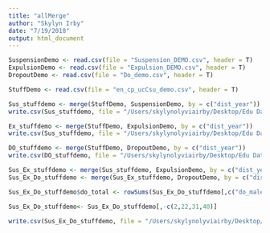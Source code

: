 ```yaml
---
title: "allMerge"
author: "Skylyn Irby"
date: "7/19/2018"
output: html_document
---
```


```r
SuspensionDemo <- read.csv(file = "Suspension_DEMO.csv", header = T)
ExpulsionDemo <- read.csv(file = "Expulsion_DEMO.csv", header = T)
DropoutDemo <- read.csv(file = "Do_demo.csv", header = T)

StuffDemo <- read.csv(file = "en_cp_ucCsu_demo.csv", header = T)

Sus_stuffdemo <- merge(StuffDemo, SuspensionDemo, by = c("dist_year"))
write.csv(Sus_stuffdemo, file = "/Users/skylynolyviairby/Desktop/Edu Data Suspension/Sus_en_cp_ucCsu_DEMO.csv")

Ex_stuffdemo <- merge(StuffDemo, ExpulsionDemo, by = c("dist_year"))
write.csv(Sus_stuffdemo, file = "/Users/skylynolyviairby/Desktop/Edu Data Suspension/Ex_en_cp_ucCsu_DEMO.csv")

DO_stuffdemo <- merge(StuffDemo, DropoutDemo, by = c("dist_year"))
write.csv(DO_stuffdemo, file = "/Users/skylynolyviairby/Desktop/Edu Data Suspension/Do_en_cp_ucCsu_DEMO.csv")

Sus_Ex_stuffdemo <- merge(Sus_stuffdemo, ExpulsionDemo, by = c("dist_year"))
Sus_Ex_Do_stuffdemo <- merge(Sus_Ex_stuffdemo, DropoutDemo, by = c("dist_year"))

Sus_Ex_Do_stuffdemo$do_total <- rowSums(Sus_Ex_Do_stuffdemo[,c("do_male", "do_female")])

Sus_Ex_Do_stuffdemo<- Sus_Ex_Do_stuffdemo[,-c(2,22,31,40)]

write.csv(Sus_Ex_Do_stuffdemo, file = "/Users/skylynolyviairby/Desktop/Edu Data Suspension/Sus_Ex_Do_en_cp_ucCsu_DEMO.csv")

```

